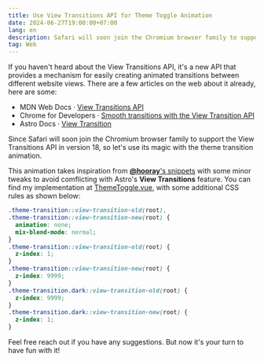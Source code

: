 ```yaml
---
title: Use View Transitions API for Theme Toggle Animation
date: 2024-06-27T19:00:00+07:00
lang: en
description: Safari will soon join the Chromium browser family to support the View Transitions API, so let's use its magic.
tag: Web
---
```


If you haven't heard about the View Transitions API, it's a new API that provides a mechanism for easily creating animated transitions between different website views. There are a few articles on the web about it already, here are some:

- <span class="i-simple-icons-mdnwebdocs" /> MDN Web Docs · [View Transitions API](https://developer.mozilla.org/en-US/docs/Web/API/View_Transitions_API)
- <span class="i-logos-chrome" /> Chrome for Developers · [Smooth transitions with the View Transition API](https://developer.chrome.com/docs/web-platform/view-transitions)
- <span class="i-devicon-plain-astro" /> Astro Docs · [View Transition](https://developer.chrome.com/docs/web-platform/view-transitions)

Since Safari will soon join the Chromium browser family to support the View Transitions API in version 18, so let's use its magic with the theme transition animation.

<figure class="flex flex-col items-center justify-center">
  <VideoEmbed client:load src={themeTransitionAnimation} class="rounded-xl w-2/3 md:w-1/2" />
</figure>

This animation takes inspiration from [**@hooray**'s snippets](https://github.com/vuejs/vitepress/pull/2347) with some minor tweaks to avoid comflicting with Astro's **View Transitions** feature. You can find my implementation at [<span class="i-ph-file-vue" /> ThemeToggle.vue](https://github.com/vinhphm/vinh.dev/blob/main/src/components/ThemeToggle.vue), with some additional CSS rules as shown below:

```css
.theme-transition::view-transition-old(root),
.theme-transition::view-transition-new(root) {
  animation: none;
  mix-blend-mode: normal;
}
.theme-transition::view-transition-old(root) {
  z-index: 1;
}
.theme-transition::view-transition-new(root) {
  z-index: 9999;
}
.theme-transition.dark::view-transition-old(root) {
  z-index: 9999;
}
.theme-transition.dark::view-transition-new(root) {
  z-index: 1;
}
```

Feel free reach out if you have any suggestions. But now it's your turn to have fun with it!
